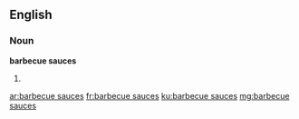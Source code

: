 ==English==

===Noun===
'''barbecue sauces'''

# {{plural of|barbecue sauce}}

[[ar:barbecue sauces]]
[[fr:barbecue sauces]]
[[ku:barbecue sauces]]
[[mg:barbecue sauces]]